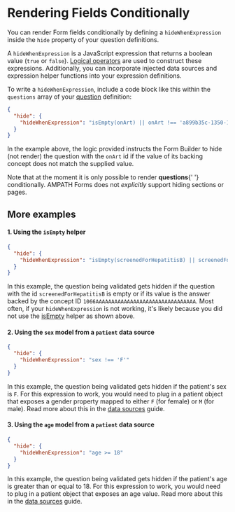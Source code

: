 
# Rendering Fields Conditionally

You can render Form fields conditionally by defining a `hideWhenExpression` inside the `hide` property of your question definitions.

A `hideWhenExpression` is a JavaScript expression that returns a boolean value (`true` or `false`). [Logical operators](https://javascript.info/logical-operators) are used to construct these expressions. Additionally, you can incorporate injected data sources and expression helper functions into your expression definitions.

To write a `hideWhenExpression`, include a code block like this within the `questions` array of your
[question](/docs/core-concepts/questions) definition:

```json
{
  "hide": {
    "hideWhenExpression": "isEmpty(onArt) || onArt !== 'a899b35c-1350-11df-a1f1-0026b9348838'"
  }
}
```

In the example above, the logic provided instructs the Form Builder to hide (not render) the question with the `onArt` id if the value of its backing concept does not match the supplied value.

<Callout emoji="ℹ️">
  Note that at the moment it is only possible to render <b>questions</b>{' '}
  conditionally. AMPATH Forms does not <em>explicitly</em> support hiding
  sections or pages.
</Callout>

## More examples

#### 1. Using the `isEmpty` helper

```json
{
  "hide": {
    "hideWhenExpression": "isEmpty(screenedForHepatitisB) || screenedForHepatitisB == '1066AAAAAAAAAAAAAAAAAAAAAAAAAAAAAAAA'"
  }
}
```

In this example, the question being validated gets hidden if the question with the id `screenedForHepatitisB` is empty or if its value is the answer backed by the concept ID `1066AAAAAAAAAAAAAAAAAAAAAAAAAAAAAAAA`. Most often, if your `hideWhenExpression` is not working, it's likely because you did not use the [isEmpty](/docs/expression-helpers#isempty) helper as shown above.

#### 2. Using the `sex` model from a `patient` data source

```json
{
  "hide": {
    "hideWhenExpression": "sex !== 'F'"
  }
}
```

In this example, the question being validated gets hidden if the patient's sex is `F`. For this expression to work, you would need to plug in a patient object that exposes a gender property mapped to either `F` (for female) or `M` (for male).
Read more about this in the [data sources](/docs/advanced-topics/injecting-data-sources/) guide.

#### 3. Using the `age` model from a `patient` data source

```json
{
  "hide": {
    "hideWhenExpression": "age >= 18"
  }
}
```

In this example, the question being validated gets hidden if the patient's age is greater than or equal to 18. For this expression to work, you would need to plug in a patient object that exposes an age value. Read more about this in the [data sources](/docs/advanced-topics/injecting-data-sources/) guide.
